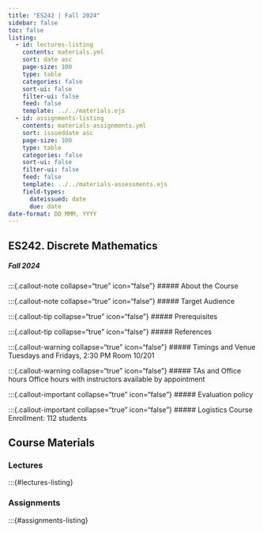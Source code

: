 ```yaml
---
title: "ES242 | Fall 2024"
sidebar: false
toc: false
listing:
  - id: lectures-listing
    contents: materials.yml
    sort: date asc
    page-size: 100
    type: table
    categories: false
    sort-ui: false
    filter-ui: false
    feed: false
    template: ../../materials.ejs
  - id: assignments-listing
    contents: materials-assignments.yml
    sort: issueddate asc
    page-size: 100
    type: table
    categories: false
    sort-ui: false
    filter-ui: false
    feed: false
    template: ../../materials-assessments.ejs
    field-types: 
      dateissued: date
      due: date
date-format: DD MMM, YYYY
---
```



## ES242. Discrete Mathematics

##### Fall 2024

:::{.callout-note collapse="true" icon="false"}
##### About the Course

:::{.callout-note collapse="true" icon="false"}
##### Target Audience

:::{.callout-tip collapse="true" icon="false"}
##### Prerequisites

:::{.callout-tip collapse="true" icon="false"}
##### References

:::{.callout-warning collapse="true" icon="false"}
##### Timings and Venue
Tuesdays and Fridays, 2:30 PM
Room 10/201

:::{.callout-warning collapse="true" icon="false"}
##### TAs and Office hours
Office hours with instructors available by appointment

:::{.callout-important collapse="true" icon="false"}
##### Evaluation policy

:::{.callout-important collapse="true" icon="false"}
##### Logistics
Course Enrollment: 112 students


## Course Materials

### Lectures

:::{#lectures-listing}

### Assignments

:::{#assignments-listing}
